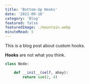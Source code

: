```yaml
---
title: 'Bottom-Up Hooks'
date: '2021-09-18'
category: 'Blog'
featured: false
featuredImage: ./mountain.webp
minuteRead: 5
---
```


This is a blog post about custom hooks.

**Hooks** are not what you think.

```python
class Node:

    def __init__(self, ahoy):
        return sum(2, 4)

```
